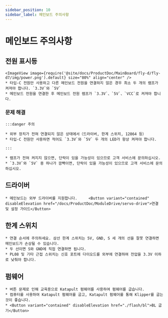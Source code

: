 ```yaml
---
sidebar_position: 10
sidebar_label: 메인보드 주의사항
---
```






# 메인보드 주의사항

## 전원 표시등
    <ImageView image={require('@site/docs/ProductDoc/MainBoard/fly-d/fly-d7/img/power.png').default} size="80%" align="center" />
    * 타입-C 전원만 사용하고 다른 메인보드 전원을 연결하지 않은 경우 최소 두 개의 램프가 켜져야 합니다. `3.3V`와 `5V`
    * 메인보드 전원을 연결한 후 메인보드 전원 램프가 `3.3V`、`5V`、`VCC`로 켜져야 합니다.

### 문제 해결


    :::danger 주의

    * 외부 장치가 전혀 연결되지 않은 상태에서（드라이버, 한계 스위치, 12864 등）
    * 타입-C 전원만 사용하면 적어도 `3.3V`와 `5V` 두 개의 LED가 항상 켜져야 합니다.

    :::

    * 램프가 전혀 켜지지 않으면, 단락이 있을 가능성이 있으므로 고객 서비스에 문의하십시오.
    * `3.3V`와 `5V` 중 하나가 깜빡이면, 단락이 있을 가능성이 있으므로 고객 서비스에 문의하십시오.

## 드라이버

    * 메인보드는 외부 드라이버를 지원합니다.     <Button variant="contained" disableElevation href="/docs/ProductDoc/ModuleDrive/servo-drive">연결 및 설정 가이드</Button>

## 한계 스위치

    * 연결 순서에 주의하세요. 삼선 한계 스위치는 5V, GND, S 세 개의 선을 잘못 연결하면 메인보드가 손상될 수 있습니다.
    * 두 선이면 S와 GND에 직접 연결하면 됩니다.
    * PL08 및 기타 근접 스위치는 신호 포트에 다이오드를 외부에 연결하여 전압을 3.3V 이하로 낮춰야 합니다.

## 펌웨어

    * 버튼 문제로 인해 교육용으로 Katapult 펌웨어를 사용하여 펌웨어를 굽습니다.
    * 컴퓨터를 사용하여 Katapult 펌웨어를 굽고, Katapult 펌웨어를 통해 Klipper를 굽는 것이 좋습니다.
    * <Button variant="contained" disableElevation href="./flash/bl">BL 굽기</Button>